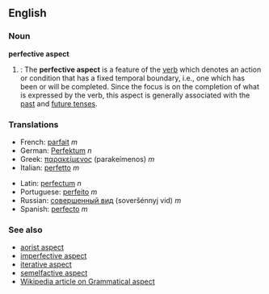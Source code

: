 ==English==
{{Wikipedia}}
===Noun===
'''perfective aspect'''

#{{grammar}}: The '''perfective aspect''' is a feature of the [[verb]] which denotes an action or condition that has a fixed temporal boundary, i.e., one which has been or will be completed. Since the focus is on the completion of what is expressed by the verb, this aspect is generally associated with the [[past tense|past]] and [[future tense]]s.

===Translations===
{{top}}
*French: [[parfait]] ''m''
*German: [[Perfektum]] ''n''
*Greek: [[παρακείμενος]] (parakeímenos) ''m''
*Italian: [[perfetto]] ''m''
{{mid}}
*Latin: [[perfectum]] ''n''
*Portuguese: [[perfeito]] ''m''
*Russian: [[совершенный вид]] (soveršénnyj vid) ''m''
*Spanish: [[perfecto]] ''m''
{{bottom}}

===See also===
*[[aorist aspect]]
*[[imperfective aspect]]
*[[iterative aspect]]
*[[semelfactive aspect]]
*[[w:Grammatical aspect|Wikipedia article on Grammatical aspect]]